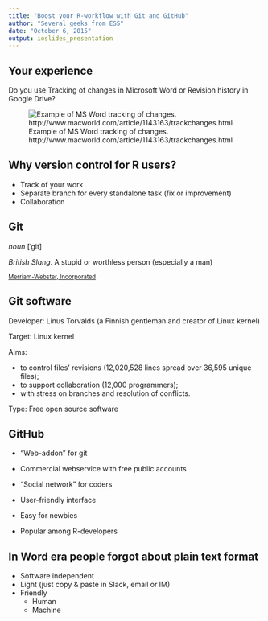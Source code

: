 ```yaml
---
title: "Boost your R-workflow with Git and GitHub"
author: "Several geeks from ESS"
date: "October 6, 2015"
output: ioslides_presentation
---
```


## Your experience

Do you use Tracking of changes in Microsoft Word or Revision history in Google Drive?

![Example of MS Word tracking of changes. http://www.macworld.com/article/1143163/trackchanges.html](plots/word_tracking.jpg)

## Why version control for R users?

* Track of your work
* Separate branch for every standalone task (fix or improvement)
* Collaboration

## Git

_noun_ [ˈgit]

_British Slang_. A stupid or worthless person (especially a man)

~[Merriam-Webster, Incorporated](http://www.merriam-webster.com/dictionary/git)~

## Git software

Developer: Linus Torvalds (a Finnish gentleman and creator of Linux kernel) 

Target: Linux kernel

Aims: 

* to control files' revisions (12,020,528 lines spread over 36,595 unique files); 
* to support collaboration (12,000 programmers);
* with stress on branches and resolution of conflicts.

Type: Free open source software

## GitHub

* "Web-addon" for git

* Commercial webservice with free public accounts

* "Social network" for coders

* User-friendly interface

* Easy for newbies

* Popular among R-developers

## In Word era people forgot about plain text format

* Software independent
* Light (just copy & paste in Slack, email or IM)
* Friendly
    * Human
    * Machine
